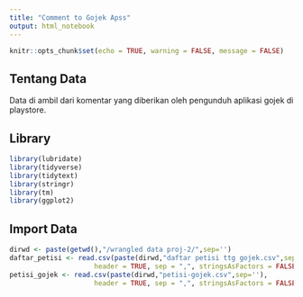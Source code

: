 ```yaml
---
title: "Comment to Gojek Apss"
output: html_notebook
---
```


```r
knitr::opts_chunk$set(echo = TRUE, warning = FALSE, message = FALSE)
```

## Tentang Data
Data di ambil dari komentar yang diberikan oleh pengunduh aplikasi gojek di playstore. 


## Library

```r
library(lubridate)
library(tidyverse)
library(tidytext)
library(stringr)
library(tm)
library(ggplot2)
```

## Import Data

```r
dirwd <- paste(getwd(),"/wrangled data proj-2/",sep='')
daftar_petisi <- read.csv(paste(dirwd,"daftar petisi ttg gojek.csv",sep=''), 
                     header = TRUE, sep = ",", stringsAsFactors = FALSE)
petisi_gojek <- read.csv(paste(dirwd,"petisi-gojek.csv",sep=''), 
                     header = TRUE, sep = ",", stringsAsFactors = FALSE)
```

